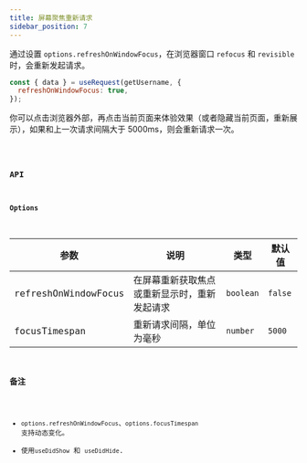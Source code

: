 ```yaml
---
title: 屏幕聚焦重新请求
sidebar_position: 7
---
```


通过设置 `options.refreshOnWindowFocus`，在浏览器窗口 `refocus` 和 `revisible` 时，会重新发起请求。

```jsx showLineNumbers
const { data } = useRequest(getUsername, {
  refreshOnWindowFocus: true,
});
```

你可以点击浏览器外部，再点击当前页面来体验效果（或者隐藏当前页面，重新展示），如果和上一次请求间隔大于 5000ms，则会重新请求一次。

<code src="./demo/refreshOnWindowFocus.tsx" />

### API

#### Options

| 参数                 | 说明                                         | 类型      | 默认值  |
| -------------------- | -------------------------------------------- | --------- | ------- |
| refreshOnWindowFocus | 在屏幕重新获取焦点或重新显示时，重新发起请求 | `boolean` | `false` |
| focusTimespan        | 重新请求间隔，单位为毫秒                     | `number`  | `5000`  |

### 备注

- `options.refreshOnWindowFocus`、`options.focusTimespan` 支持动态变化。
- 使用`useDidShow` 和 `useDidHide`.

